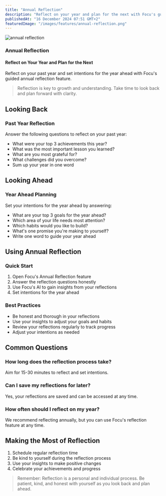 ```yaml
---
title: "Annual Reflection"
description: "Reflect on your year and plan for the next with Focu's guided annual reflection feature"
publishedAt: "16 December 2024 07:51 GMT+2"
featuredImage: "/images/features/annual-reflection.png"
---
```


<img src="/images/features/annual-reflection.png" alt="annual reflection" width={664} height={884} />

### Annual Reflection
#### Reflect on Your Year and Plan for the Next

Reflect on your past year and set intentions for the year ahead with Focu's guided annual reflection feature.

> Reflection is key to growth and understanding. Take time to look back and plan forward with clarity.

## Looking Back

### Past Year Reflection
Answer the following questions to reflect on your past year:
-   What were your top 3 achievements this year?
-   What was the most important lesson you learned?
-   What are you most grateful for?
-   What challenges did you overcome?
-   Sum up your year in one word

## Looking Ahead

### Year Ahead Planning
Set your intentions for the year ahead by answering:
-   What are your top 3 goals for the year ahead?
-   Which area of your life needs most attention?
-   Which habits would you like to build?
-   What's one promise you're making to yourself?
-   Write one word to guide your year ahead

## Using Annual Reflection

### Quick Start
1. Open Focu's Annual Reflection feature
2. Answer the reflection questions honestly
3. Use Focu's AI to gain insights from your reflections
4. Set intentions for the year ahead

### Best Practices
-   Be honest and thorough in your reflections
-   Use your insights to adjust your goals and habits
-   Review your reflections regularly to track progress
-   Adjust your intentions as needed

## Common Questions

### How long does the reflection process take?
Aim for 15-30 minutes to reflect and set intentions.

### Can I save my reflections for later?
Yes, your reflections are saved and can be accessed at any time.

### How often should I reflect on my year?
We recommend reflecting annually, but you can use Focu's reflection feature at any time.

## Making the Most of Reflection

1. Schedule regular reflection time
2. Be kind to yourself during the reflection process
3. Use your insights to make positive changes
4. Celebrate your achievements and progress

> Remember: Reflection is a personal and individual process. Be patient, kind, and honest with yourself as you look back and plan ahead.